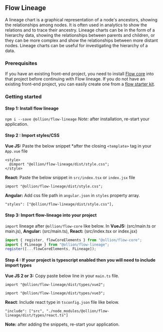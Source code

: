 
<Meta title="@ollion/flow-lineage/About" />

## Flow Lineage

A lineage chart is a graphical representation of a node's ancestors, showing the relationships among nodes. It is often used in analytics to show the relations and to trace their ancestry. Lineage charts can be in the form of a hierarchy data, showing the relationships between parents and children, or they can be more complex and show the relationships between more distant nodes. Lineage charts can be useful for investigating the hierarchy of a data.

### Prerequisites

If you have an existing front-end project, you need to install [Flow core](https://github.com/ollionorg/flow-core) into that project before continuing with Flow lineage.
If you do not have an existing front-end project, you can easily create one from a [flow starter kit](https://github.com/ollionorg/flow-core#starter-kits).

### Getting started

#### Step 1: Install flow lineage

`npm i --save @ollion/flow-lineage`
_Note:_ after installation, re-start your application.

#### Step 2 : Import styles/CSS

**Vue JS:** Paste the below snippet \*after the closing `<template>` tag in your `App.vue` file

```
<style>
  @import "@ollion/flow-lineage/dist/style.css";
</style>
```

**React:** Paste the below snippet in `src/index.tsx` or `index.jsx` file

```
import "@ollion/flow-lineage/dist/style.css";
```

**Angular:** Add css file path in `angular.json` in `styles` property array.

```
"styles": ["@ollion/flow-lineage/dist/style.css"],
```

#### Step 3: Import flow-lineage into your project

`import` lineage after `@ollion/flow-core` like below. In **VueJS:** (src/main.ts or main.js), **Angular:** (src/main.ts), **React:** (src/index.tsx or index.jsx)

```javascript
import { register, flowCoreElements } from "@ollion/flow-core";
import { FLineage } from "@ollion/flow-lineage";
register([...flowCoreElements, FLineage]);
```

#### Step 4 : If your project is typescript enabled then you will need to include import types

**Vue JS 2 or 3:** Copy paste below line in your `main.ts` file.

```
import "@ollion/flow-lineage/dist/types/vue2";
```

```
import "@ollion/flow-lineage/dist/types/vue3";
```

**React**: Include react type in `tsconfig.json` file like below.

```
"include": ["src", "./node_modules/@ollion/flow-lineage/dist/types/react.ts"]
```

**Note:** after adding the snippets, re-start your application.
